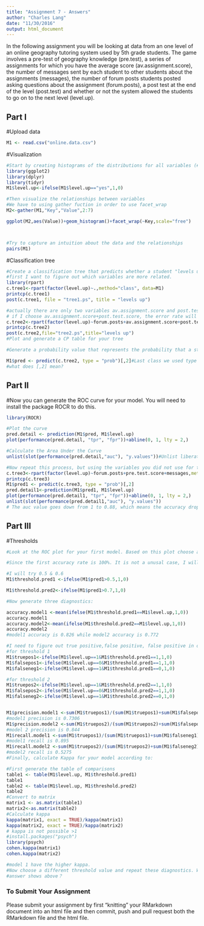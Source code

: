 ```yaml
---
title: "Assignment 7 - Answers"
author: "Charles Lang"
date: "11/30/2016"
output: html_document
---
```


In the following assignment you will be looking at data from an one level of an online geography tutoring system used by 5th grade students. The game involves a pre-test of geography knowledge (pre.test), a series of assignments for which you have the average score (av.assignment.score),  the number of messages sent by each student to other students about the assignments (messages), the number of forum posts students posted asking questions about the assignment (forum.posts), a post test at the end of the level (post.test) and whether or not the system allowed the students to go on to the next level (level.up).  

## Part I

#Upload data
```r
M1 <- read.csv("online.data.csv")
```

#Visualization 
```r
#Start by creating histograms of the distributions for all variables (#HINT: look up "facet" in the ggplot documentation)
library(ggplot2)
library(dplyr)
library(tidyr)
M1$level.up<-ifelse(M1$level.up=="yes",1,0)

#Then visualize the relationships between variables
#We have to using gather fuction in order to use facet_wrap
M2<-gather(M1,"Key","Value",2:7)

ggplot(M2,aes(Value))+geom_histogram()+facet_wrap(~Key,scale="free")



#Try to capture an intuition about the data and the relationships
pairs(M1)
```
#Classification tree
```r
#Create a classification tree that predicts whether a student "levels up" in the online course using three variables of your choice (As we did last time, set all controls to their minimums)
#first I want to figure out which variables are more related.
library(rpart)
c.tree1<-rpart(factor(level.up)~.,method="class", data=M1)
printcp(c.tree1)
post(c.tree1, file = "tree1.ps", title = "levels up")

#actually there are only two variables av.assignment.score and post.test.score is accountable for prediction level up. 
# if I choose av.assignment.score+post.test.score, the error rate will comes to zero.
c.tree2<-rpart(factor(level.up)~forum.posts+av.assignment.score+post.test.score,method="class",data=M1)
printcp(c.tree2)
post(c.tree2,file="tree2.ps",title="levels up")
#Plot and generate a CP table for your tree 

#Generate a probability value that represents the probability that a student levels up based your classification tree 

M1$pred <- predict(c.tree2, type = "prob")[,2]#Last class we used type = "class" which predicted the classification for us, this time we are using type = "prob" to see the probability that our classififcation is based on.
#what does [,2] mean?
```
## Part II
#Now you can generate the ROC curve for your model. You will need to install the package ROCR to do this.
```r
library(ROCR)

#Plot the curve
pred.detail <- prediction(M1$pred, M1$level.up) 
plot(performance(pred.detail, "tpr", "fpr"))+abline(0, 1, lty = 2,)

#Calculate the Area Under the Curve
unlist(slot(performance(pred.detail,"auc"), "y.values"))#Unlist liberates the AUC value from the "performance" object created by ROCR

#Now repeat this process, but using the variables you did not use for the previous model and compare the plots & results of your two models. Which one do you think was the better model? Why?
c.tree3<-rpart(factor(level.up)~forum.posts+pre.test.score+messages,method="class",data=M1)
printcp(c.tree3)
M1$pred1 <- predict(c.tree3, type = "prob")[,2]
pred.detail1<-prediction(M1$pred1, M1$level.up)
plot(performance(pred.detail1, "tpr", "fpr"))+abline(0, 1, lty = 2,)
unlist(slot(performance(pred.detail1,"auc"), "y.values"))
# The auc value goes down from 1 to 0.88, which means the accuracy drops using the second value.
```
## Part III
#Thresholds
```r
#Look at the ROC plot for your first model. Based on this plot choose a probability threshold that balances capturing the most correct predictions against false positives. Then generate a new variable in your data set that classifies each student according to your chosen threshold.

#Since the first accuracy rate is 100%. It is not a unusal case, I will use the second model which the accruacy rate is not 100% 

#I will try 0.5 & 0.6
M1$threshold.pred1 <-ifelse(M1$pred1>0.5,1,0)

M1$threshold.pred2<-ifelse(M1$pred1>0.7,1,0)

#Now generate three diagnostics:

accuracy.model1 <-mean(ifelse(M1$threshold.pred1==M1$level.up,1,0))
accuracy.model1
accuracy.model2<-mean(ifelse(M1$threshold.pred2==M1$level.up,1,0))
accuracy.model2
#model1 accuracy is 0.826 while model2 accuracy is 0.772

#I need to figure out true positive,false positive, false positive in order to caculate 
#for threshold 1
M1$truepos1<-ifelse(M1$level.up==1&M1$threshold.pred1==1,1,0)
M1$falsepos1<-ifelse(M1$level.up==0&M1$threshold.pred1==1,1,0)
M1$falseneg1<-ifelse(M1$level.up==1&M1$threshold.pred1==0,1,0)

#for threshold 2
M1$truepos2<-ifelse(M1$level.up==1&M1$threshold.pred2==1,1,0)
M1$falsepos2<-ifelse(M1$level.up==0&M1$threshold.pred2==1,1,0)
M1$falseneg2<-ifelse(M1$level.up==1&M1$threshold.pred2==0,1,0)


M1$precision.model1 <-sum(M1$truepos1)/(sum(M1$truepos1)+sum(M1$falsepos1))
#model1 precision is 0.7306
M1$precision.model2 <-sum(M1$truepos2)/(sum(M1$truepos2)+sum(M1$falsepos2))
#model 2 precision is 0.844
M1$recall.model1 <-sum(M1$truepos1)/(sum(M1$truepos1)+sum(M1$falseneg1))
#model1 recall is 0.895
M1$recall.model2 <-sum(M1$truepos2)/(sum(M1$truepos2)+sum(M1$falseneg2))
#model2 recall is 0.5275
#Finally, calculate Kappa for your model according to:

#First generate the table of comparisons
table1 <- table(M1$level.up, M1$threshold.pred1)
table1
table2 <- table(M1$level.up, M1$threshold.pred2)
table2
#Convert to matrix
matrix1 <- as.matrix(table1)
matrix2<-as.matrix(table2)
#Calculate kappa
kappa(matrix1, exact = TRUE)/kappa(matrix1)
kappa(matrix2, exact = TRUE)/kappa(matrix2)
# kappa is not possible >1 
#install.packages("psych")
library(psych) 
cohen.kappa(matrix1)
cohen.kappa(matrix2)

#model 1 have the higher kappa. 
#Now choose a different threshold value and repeat these diagnostics. What conclusions can you draw about your two thresholds?
#answer shows above？
```

### To Submit Your Assignment

Please submit your assignment by first "knitting" your RMarkdown document into an html file and then commit, push and pull request both the RMarkdown file and the html file.
